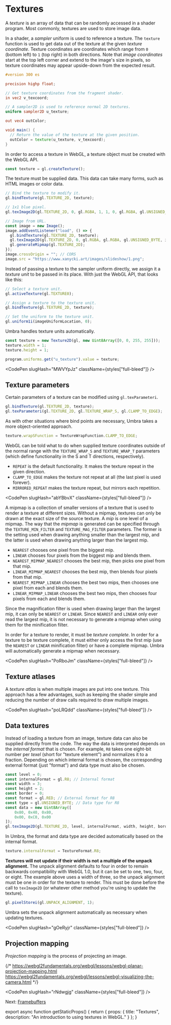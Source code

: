 
# Textures

A *texture* is an array of data that can be randomly accessed in a shader program.
Most commonly, textures are used to store image data.

In a shader, a *sampler* uniform is used to reference a texture.
The `texture` function is used to get data out of the texture at the given *texture coordinate*.
Texture coordinates are coordinates which range from `0` (bottom left) to `1` (top right) in both directions.
Note that *image coordinates* start at the top left corner and extend to the image's size in pixels, so texture coordinates may appear upside-down from the expected result.

```glsl
#version 300 es

precision highp float;

// Get texture coordinates from the fragment shader.
in vec2 v_texcoord;

// A sampler2D is used to reference normal 2D textures.
uniform sampler2D u_texture;

out vec4 outColor;

void main() {
  // Return the value of the texture at the given position.
  outColor = texture(u_texture, v_texcoord);
}
```

In order to access a texture in WebGL, a texture object must be created with the WebGL API.

```js
const texture = gl.createTexture();
```

The texture must be supplied data.
This data can take many forms, such as HTML images or color data.

```js
// Bind the texture to modify it.
gl.bindTexture(gl.TEXTURE_2D, texture);

// 1x1 blue pixel.
gl.texImage2D(gl.TEXTURE_2D, 0, gl.RGBA, 1, 1, 0, gl.RGBA, gl.UNSIGNED_BYTE, new Uint8Array([0, 0, 255, 255]));

// Image from URL.
const image = new Image();
image.addEventListener("load", () => {
  gl.bindTexture(gl.TEXTURE_2D, texture);
  gl.texImage2D(gl.TEXTURE_2D, 0, gl.RGBA, gl.RGBA, gl.UNSIGNED_BYTE, image);
  gl.generateMipmap(gl.TEXTURE_2D);
});
image.crossOrigin = ""; // CORS
image.src = "https://www.xanycki.art/images/slideshow/1.png";
```

Instead of passing a texture to the sampler uniform directly, we assign it a *texture unit* to be passed in its place.
With just the WebGL API, that looks like this:

```js
// Select a texture unit.
gl.activeTexture(gl.TEXTURE0);

// Assign a texture to the texture unit.
gl.bindTexture(gl.TEXTURE_2D, texture);

// Set the uniform to the texture unit.
gl.uniform1i(imageUniformLocation, 0);
```

Umbra handles texture units automatically.

```js
const texture = new Texture2D(gl, new Uint8Array([0, 0, 255, 255]));
texture.width = 1;
texture.height = 1;

program.uniforms.get("u_texture").value = texture;
```

<CodePen slugHash="MWVYpJz" className={styles["full-bleed"]} />

## Texture parameters

Certain parameters of a texture can be modified using `gl.texParameteri`.

```js
gl.bindTexture(gl.TEXTURE_2D, texture);
gl.texParameteri(gl.TEXTURE_2D, gl.TEXTURE_WRAP_S, gl.CLAMP_TO_EDGE);
```

As with other situations where bind points are necessary, Umbra takes a more object-oriented approach.

```js
texture.wrapSFunction = TextureWrapFunction.CLAMP_TO_EDGE;
```

WebGL can be told what to do when supplied texture coordinates outside of the normal range with the `TEXTURE_WRAP_S` and `TEXTURE_WRAP_T` parameters (which define functionality in the S and T directions, respectively).

- `REPEAT` is the default functionality. It makes the texture repeat in the given direction.
- `CLAMP_TO_EDGE` makes the texture not repeat at all (the last pixel is used forever).
- `MIRRORED_REPEAT` makes the texture repeat, but mirrors each repetition.

<CodePen slugHash="abYBbvX" className={styles["full-bleed"]} />

A mipmap is a collection of smaller versions of a texture that is used to render a texture at different sizes.
Without a mipmap, textures can only be drawn at the exact size of the source texture.
A *mip* is one level of a mipmap.
The way that the *mipmap* is generated can be specified through the `TEXTURE_MIN_FILTER` and `TEXTURE_MAG_FILTER` parameters.
The former is the setting used when drawing anything smaller than the largest mip, and the latter is used when drawing anything larger than the largest mip.

- `NEAREST` chooses one pixel from the biggest mip.
- `LINEAR` chooses four pixels from the biggest mip and blends them.
- `NEAREST_MIPMAP_NEAREST` chooses the best mip, then picks one pixel from that mip.
- `LINEAR_MIPMAP_NEAREST` chooses the best mip, then blends four pixels from that mip.
- `NEAREST_MIPMAP_LINEAR` chooses the best two mips, then chooses one pixel from each and blends them.
- `LINEAR_MIPMAP_LINEAR` chooses the best two mips, then chooses four pixels from each and blends them.

Since the magnification filter is used when drawing larger than the largest mip, it can only be `NEAREST` or `LINEAR`.
Since `NEAREST` and `LINEAR` only ever read the largest mip, it is not necessary to generate a mipmap when using them for the minification filter.

In order for a texture to render, it must be *texture complete*.
In order for a texture to be texture complete, it must either only access the first mip (use the `NEAREST` or `LINEAR` minification filter) or have a complete mipmap.
Umbra will automatically generate a mipmap when necessary.

<CodePen slugHash="PoRboJm" className={styles["full-bleed"]} />

## Texture atlases

A *texture atlas* is when multiple images are put into one texture.
This approach has a few advantages, such as keeping the shader simple and reducing the number of draw calls required to draw multiple images.

<CodePen slugHash="poLRQdd" className={styles["full-bleed"]} />

## Data textures

Instead of loading a texture from an image, texture data can also be supplied directly from the code.
The way the data is interpreted depends on the *internal format* that is chosen.
For example, `R8` takes one eight-bit number per *texel* (short for "texture element") and normalizes it to a fraction.
Depending on which internal format is chosen, the corresponding external format (just "format") and data type must also be chosen.

```js
const level = 0;
const internalFormat = gl.R8; // Internal format
const width = 3;
const height = 2;
const border = 0;
const format = gl.RED; // External format for R8
const type = gl.UNSIGNED_BYTE; // Data type for R8
const data = new Uint8Array([
	0x80, 0x40, 0x80,
	0x00, 0xC0, 0x00
]);
gl.texImage2D(gl.TEXTURE_2D, level, internalFormat, width, height, border, format, type, data);
```

In Umbra, the format and data type are decided automatically based on the internal format.

```js
texture.internalFormat = TextureFormat.R8;
```

**Textures will not update if their width is not a multiple of the unpack alignment.**
The unpack alignment defaults to four in order to remain backwards compatibility with WebGL 1.0, but it can be set to one, two, four, or eight.
The example above uses a width of three, so the unpack alignment must be one in order for the texture to render.
This must be done before the call to `texImage2D` (or whatever other method you're using to update the texture).

```js
gl.pixelStorei(gl.UNPACK_ALIGNMENT, 1);
```

Umbra sets the unpack alignment automatically as necessary when updating textures.

<CodePen slugHash="gOeRyjr" className={styles["full-bleed"]} />

## Projection mapping

*Projection mapping* is the process of projecting an image.

{/*
	https://webgl2fundamentals.org/webgl/lessons/webgl-planar-projection-mapping.html
	https://webgl2fundamentals.org/webgl/lessons/webgl-visualizing-the-camera.html
*/}

<CodePen slugHash="rNdwgjg" className={styles["full-bleed"]} />

Next: [Framebuffers](/webgl/framebuffers)


export async function getStaticProps() {
  return {
    props: {
      title: "Textures",
      description: "An introduction to using textures in WebGL."
    }
  };
}
